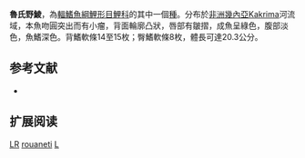 {{Speciesbox
| name = 魯氏野鯪
| image = 
| status = DD
| status_system = iucn3.1
| genus = Labeo
| species = rouaneti
| authority = [[Daget|Daget]], 1962
| synonyms = 
}}
'''魯氏野鯪'''，為[[輻鰭魚綱|輻鰭魚綱]][[鯉形目|鯉形目]][[鯉科|鯉科]]的其中一個[[種|種]]。分布於[[非洲|非洲]][[幾內亞|幾內亞]]Kakrima河流域，本魚吻圓突出而有小瘤，背面輪廓凸狀，唇部有皺摺，成魚呈綠色，腹部淡色，魚鰭深色。背鰭軟條14至15枚；臀鰭軟條8枚，體長可達20.3公分。

== 参考文献 ==
{{refbegin}}
*{{FishBase_species|genus=Labeo|species=rouaneti|year=2011|month=12}}
{{refend}}

== 扩展阅读 ==
{{refbegin}}
{{wikispecies-inline|Labeo rouaneti|魯氏野鯪}}
{{refend}}
{{Taxonbar|from=Q2200071}}

[[Category:IUCN红色名录数据缺乏物种|LR]]
[[Category:野鯪屬|rouaneti]]
[[Category:1962年描述的鱼类|L]]


{{魚類小作品}}